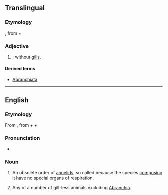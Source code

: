 {{also|Abranchiata}}
==Translingual==

===Etymology===
{{etyl|NL.|mul}}, from {{etyl|grc|mul}} {{term|lang=grc|ἀ-||tr=a-|not}} + {{term|lang=grc|βράγχια||tr=branchia|gills}} {{suffix||ata|lang=mul}}

===Adjective===
{{head|mul|adjective}}

# {{non-gloss definition|lang=mul|Used as a [[specific epithet]]}}; without [[gill]]s.

====Derived terms====
* [[Abranchiata]]

----

==English==
{{wikispecies}}
===Etymology===
From {{etyl|NL.|en}}, from {{etyl|grc|en}} {{term|lang=grc|ἀ-||tr=a-|not}} + {{term|lang=grc|βράγχια||tr=branchia|gills}} + {{term|-ata|lang=la}}

===Pronunciation===
* {{a|US}} {{IPA|/eɪˈbɹæŋ.kiˌɑ.tə/|/eɪˈbɹæŋ.kiˌeɪ.tə/}}

===Noun===
{{en-noun|-}}

# {{context|zoology|lang=en}} An obsolete order of [[annelid]]s, so called because the species [[composing]] it have no special organs of respiration.
# Any of a number of gill-less animals excluding [[Abranchia]].
{{rfd}}